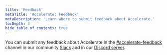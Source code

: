 ```yaml
---
title: 'Feedback'
metaTitle: 'Accelerate: Feedback'
metaDescription: 'Learn where to submit feedback about Accelerate.'
tocDepth: 3
hide_table_of_contents: true
---
```


<TopBlock title={frontMatter.title}>

You can submit any feedback about Accelerate in the [#accelerate-feedback](https://prisma.slack.com/archives/C04KTN0V2Q0) channel in our community [Slack](https://slack.prisma.io/) and in our [Discord server](https://discord.gg/prisma-937751382725886062).

</TopBlock>
